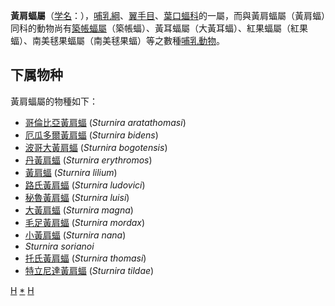 {{Automatic taxobox
| taxon = Sturnira
| authority = Gray, 1842
}}

'''黃肩蝠屬'''（[[学名|学名]]：{{lang|la|''Sturnira''}}），[[哺乳綱|哺乳綱]]、[[翼手目|翼手目]]、[[葉口蝠科|葉口蝠科]]的一屬，而與黃肩蝠屬（黃肩蝠）同科的動物尚有[[築帳蝠屬|築帳蝠屬]]（築帳蝠）、黃耳蝠屬（大黃耳蝠）、紅果蝠屬（紅果蝠）、南美毬果蝠屬（南美毬果蝠）等之數種[[哺乳動物|哺乳動物]]。

==下属物种==
黃肩蝠屬的物種如下：
* [[哥倫比亞黃肩蝠|哥倫比亞黃肩蝠]] (''Sturnira aratathomasi'')
* [[厄瓜多爾黃肩蝠|厄瓜多爾黃肩蝠]] (''Sturnira bidens'')
* [[波哥大黃肩蝠|波哥大黃肩蝠]] (''Sturnira bogotensis'')
* [[丹黃肩蝠|丹黃肩蝠]] (''Sturnira erythromos'')
* [[黃肩蝠|黃肩蝠]] (''Sturnira lilium'')
* [[路氏黃肩蝠|路氏黃肩蝠]] (''Sturnira ludovici'')
* [[秘魯黃肩蝠|秘魯黃肩蝠]] (''Sturnira luisi'')
* [[大黃肩蝠|大黃肩蝠]] (''Sturnira magna'')
* [[毛足黃肩蝠|毛足黃肩蝠]] (''Sturnira mordax'')
* [[小黃肩蝠|小黃肩蝠]] (''Sturnira nana'')
* ''Sturnira sorianoi''
* [[托氏黃肩蝠|托氏黃肩蝠]] (''Sturnira thomasi'')
* [[特立尼達黃肩蝠|特立尼達黃肩蝠]] (''Sturnira tildae'')
<!--Bot notice: new species go here-->
{{taxonbar}}
[[Category:葉口蝠科|H]]
[[Category:黄肩蝠属|*]]
[[Category:1842年描述的分类群|H]]